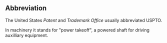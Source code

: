 ==Abbreviation==

The United States ''Patent'' and ''Trademark Office'' usually abbreviated USPTO.

In machinery it stands for "power takeoff", a powered shaft for driving auxilliary equipment.